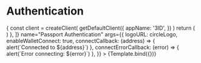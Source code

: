 

<Meta title="Components/Authentication" component={Authentication} />


# Authentication

<Canvas>
  <Story
    decorators={[
      (Story) => {
        const client = createClient(
          getDefaultClient({
            appName: '3ID',
          })
        )
        return (
          <WagmiConfig client={client}>
            <Story />
          </WagmiConfig>
        )
      },
    ]}
    name="Passport Authentication"
    args={{
      logoURL: circleLogo,
      enableWalletConnect: true,
      connectCallback: (address) => {
        alert(`Connected to ${address}`)
      },
      connectErrorCallback: (error) => {
        alert(`Error connecting: ${error}`)
      },
    }}
  >
    {Template.bind({})}
  </Story>
</Canvas>
